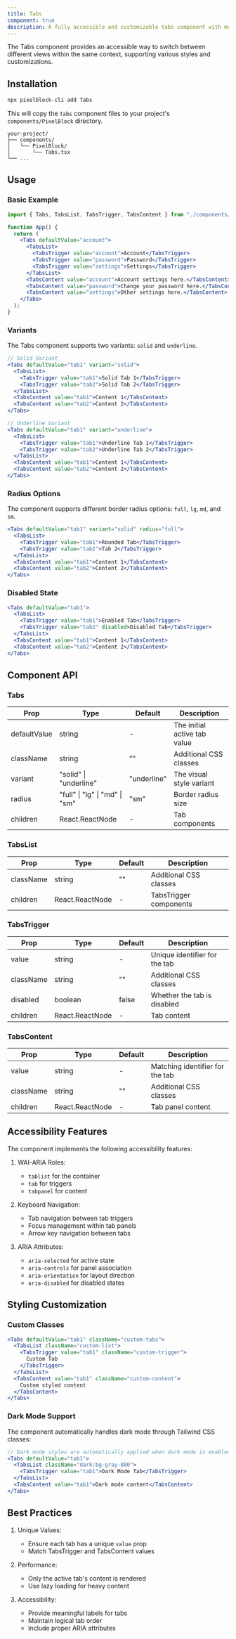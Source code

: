 ```yaml
---
title: Tabs
component: true
description: A fully accessible and customizable tabs component with multiple variants and styles.
---
```


The Tabs component provides an accessible way to switch between different views within the same context, supporting various styles and customizations.

## Installation

```bash
npx pixelblock-cli add Tabs
```

This will copy the `Tabs` component files to your project's `components/PixelBlock` directory.

```
your-project/
├── components/
│   └── PixelBlock/
│       └── Tabs.tsx
└── ...
```

## Usage

### Basic Example

```jsx
import { Tabs, TabsList, TabsTrigger, TabsContent } from "./components/PixelBlock/Tabs";

function App() {
  return (
    <Tabs defaultValue="account">
      <TabsList>
        <TabsTrigger value="account">Account</TabsTrigger>
        <TabsTrigger value="password">Password</TabsTrigger>
        <TabsTrigger value="settings">Settings</TabsTrigger>
      </TabsList>
      <TabsContent value="account">Account settings here.</TabsContent>
      <TabsContent value="password">Change your password here.</TabsContent>
      <TabsContent value="settings">Other settings here.</TabsContent>
    </Tabs>
  );
}
```

### Variants

The Tabs component supports two variants: `solid` and `underline`.

```jsx
// Solid Variant
<Tabs defaultValue="tab1" variant="solid">
  <TabsList>
    <TabsTrigger value="tab1">Solid Tab 1</TabsTrigger>
    <TabsTrigger value="tab2">Solid Tab 2</TabsTrigger>
  </TabsList>
  <TabsContent value="tab1">Content 1</TabsContent>
  <TabsContent value="tab2">Content 2</TabsContent>
</Tabs>

// Underline Variant
<Tabs defaultValue="tab1" variant="underline">
  <TabsList>
    <TabsTrigger value="tab1">Underline Tab 1</TabsTrigger>
    <TabsTrigger value="tab2">Underline Tab 2</TabsTrigger>
  </TabsList>
  <TabsContent value="tab1">Content 1</TabsContent>
  <TabsContent value="tab2">Content 2</TabsContent>
</Tabs>
```

### Radius Options

The component supports different border radius options: `full`, `lg`, `md`, and `sm`.

```jsx
<Tabs defaultValue="tab1" variant="solid" radius="full">
  <TabsList>
    <TabsTrigger value="tab1">Rounded Tab</TabsTrigger>
    <TabsTrigger value="tab2">Tab 2</TabsTrigger>
  </TabsList>
  <TabsContent value="tab1">Content 1</TabsContent>
  <TabsContent value="tab2">Content 2</TabsContent>
</Tabs>
```

### Disabled State

```jsx
<Tabs defaultValue="tab1">
  <TabsList>
    <TabsTrigger value="tab1">Enabled Tab</TabsTrigger>
    <TabsTrigger value="tab2" disabled>Disabled Tab</TabsTrigger>
  </TabsList>
  <TabsContent value="tab1">Content 1</TabsContent>
  <TabsContent value="tab2">Content 2</TabsContent>
</Tabs>
```

## Component API

### Tabs

| Prop         | Type                                  | Default      | Description                               |
|--------------|---------------------------------------|--------------|-------------------------------------------|
| defaultValue | string                               | -            | The initial active tab value              |
| className    | string                               | ""           | Additional CSS classes                    |
| variant      | "solid" \| "underline"               | "underline"  | The visual style variant                 |
| radius       | "full" \| "lg" \| "md" \| "sm"      | "sm"         | Border radius size                       |
| children     | React.ReactNode                      | -            | Tab components                           |

### TabsList

| Prop         | Type                                  | Default      | Description                               |
|--------------|---------------------------------------|--------------|-------------------------------------------|
| className    | string                               | ""           | Additional CSS classes                    |
| children     | React.ReactNode                      | -            | TabsTrigger components                   |

### TabsTrigger

| Prop         | Type                                  | Default      | Description                               |
|--------------|---------------------------------------|--------------|-------------------------------------------|
| value        | string                               | -            | Unique identifier for the tab             |
| className    | string                               | ""           | Additional CSS classes                    |
| disabled     | boolean                              | false        | Whether the tab is disabled               |
| children     | React.ReactNode                      | -            | Tab content                              |

### TabsContent

| Prop         | Type                                  | Default      | Description                               |
|--------------|---------------------------------------|--------------|-------------------------------------------|
| value        | string                               | -            | Matching identifier for the tab           |
| className    | string                               | ""           | Additional CSS classes                    |
| children     | React.ReactNode                      | -            | Tab panel content                        |

## Accessibility Features

The component implements the following accessibility features:

1. WAI-ARIA Roles:
   - `tablist` for the container
   - `tab` for triggers
   - `tabpanel` for content

2. Keyboard Navigation:
   - Tab navigation between tab triggers
   - Focus management within tab panels
   - Arrow key navigation between tabs

3. ARIA Attributes:
   - `aria-selected` for active state
   - `aria-controls` for panel association
   - `aria-orientation` for layout direction
   - `aria-disabled` for disabled states

## Styling Customization

### Custom Classes

```jsx
<Tabs defaultValue="tab1" className="custom-tabs">
  <TabsList className="custom-list">
    <TabsTrigger value="tab1" className="custom-trigger">
      Custom Tab
    </TabsTrigger>
  </TabsList>
  <TabsContent value="tab1" className="custom-content">
    Custom styled content
  </TabsContent>
</Tabs>
```

### Dark Mode Support

The component automatically handles dark mode through Tailwind CSS classes:

```jsx
// Dark mode styles are automatically applied when dark mode is enabled
<Tabs defaultValue="tab1">
  <TabsList className="dark:bg-gray-800">
    <TabsTrigger value="tab1">Dark Mode Tab</TabsTrigger>
  </TabsList>
  <TabsContent value="tab1">Dark mode content</TabsContent>
</Tabs>
```

## Best Practices

1. Unique Values:
   - Ensure each tab has a unique `value` prop
   - Match TabsTrigger and TabsContent values

2. Performance:
   - Only the active tab's content is rendered
   - Use lazy loading for heavy content

3. Accessibility:
   - Provide meaningful labels for tabs
   - Maintain logical tab order
   - Include proper ARIA attributes
